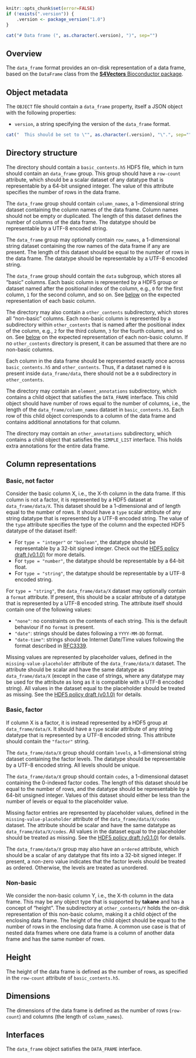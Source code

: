 ```r
knitr::opts_chunk$set(error=FALSE)
if (!exists(".version")) {
    .version <- package_version("1.0")
}
```

```r
cat("# Data frame (", as.character(.version), ")", sep="")
```

## Overview

The `data_frame` format provides an on-disk representation of a data frame, based on the `DataFrame` class from the [**S4Vectors** Bioconductor package](https://bioconductor.org/packages/S4Vectors).

## Object metadata

The `OBJECT` file should contain a `data_frame` property, itself a JSON object with the following properties:

- `version`, a string specifying the version of the `data_frame` format.
```r
cat("  This should be set to \"", as.character(.version), "\".", sep="")
```

## Directory structure

The directory should contain a `basic_contents.h5` HDF5 file, which in turn should contain an `data_frame` group.
This group should have a `row-count` attribute, which should be a scalar dataset of any datatype that is representable by a 64-bit unsigned integer.
The value of this attribute specifies the number of rows in the data frame.

The `data_frame` group should contain `column_names`, a 1-dimensional string dataset containing the column names of the data frame.
Column names should not be empty or duplicated.
The length of this dataset defines the number of columns of the data frame.
The datatype should be representable by a UTF-8 encoded string.

The `data_frame` group may optionally contain `row_names`, a 1-dimensional string dataset containing the row names of the data frame if any are present.
The length of this dataset should be equal to the number of rows in the data frame.
The datatype should be representable by a UTF-8 encoded string.

The `data_frame` group should contain the `data` subgroup, which stores all "basic" columns.
Each basic column is represented by a HDF5 group or dataset named after the positional index of the column, e.g., `0` for the first column, `1` for the second column, and so on.
See [below](#column-representations) on the expected representation of each basic column.

The directory may also contain a `other_contents` subdirectory, which stores all "non-basic" columns.
Each non-basic column is represented by a subdirectory within `other_contents` that is named after the positional index of the column, e.g., `2` for the third column, `3` for the fourth column, and so on.
See [below](#non-basic) on the expected representation of each non-basic column.
If no `other_contents` directory is present, it can be assumed that there are no non-basic columns.

Each column in the data frame should be represented exactly once across `basic_contents.h5` and `other_contents`.
Thus, if a dataset named `0` is present inside `data_frame/data`, there should not be a `0` subdirectory in `other_contents`.

The directory may contain an `element_annotations` subdirectory, which contains a child object that satisfies the `DATA_FRAME` interface.
This child object should have number of rows equal to the number of columns, i.e., the length of the `data_frame/column_names` dataset in `basic_contents.h5`.
Each row of this child object corresponds to a column of the data frame and contains additional annotations for that column.

The directory may contain an `other_annotations` subdirectory, which contains a child object that satisfies the `SIMPLE_LIST` interface.
This holds extra annotations for the entire data frame.

## Column representations

### Basic, not factor

Consider the basic column X, i.e., the X-th column in the data frame.
If this column is not a factor, it is represented by a HDF5 dataset at `data_frame/data/X`.
This dataset should be a 1-dimensional and of length equal to the number of rows.
It should have a `type` scalar attribute of any string datatype that is represented by a UTF-8 encoded string.
The value of the `type` attribute specifies the type of the column and the expected HDF5 datatype of the dataset itself:

- For `type = "integer"` or `"boolean"`, the datatype should be representable by a 32-bit signed integer.
  Check out the [HDF5 policy draft (v0.1.0)](https://github.com/ArtifactDB/Bioc-HDF5-policy/tree/v0.1.0) for more details.
- For `type = "number"`, the datatype should be representable by a 64-bit float.
- For `type = "string"`, the datatype should be representable by a UTF-8 encoded string.

For `type = "string"`, the `data_frame/data/X` dataset may optionally contain a `format` attribute.
If present, this should be a scalar attribute of a datatype that is represented by a UTF-8 encoded string.
The attribute itself should contain one of the following values:

- `"none"`: no constraints on the contents of each string.
  This is the default behaviour if no `format` is present.
- `"date"`: strings should be dates following a `YYYY-MM-DD` format.
- `"date-time"`: strings should be Internet Date/Time values following the format described in [RFC3339](https://www.rfc-editor.org/rfc/rfc3339).

Missing values are represented by placeholder values, defined in the `missing-value-placeholder` attribute of the `data_frame/data/X` dataset.
The attribute should be scalar and have the same datatype as `data_frame/data/X`
(except in the case of strings, where any datatype may be used for the attribute as long as it is compatible with a UTF-8 encoded string).
All values in the dataset equal to the placeholder should be treated as missing.
See the [HDF5 policy draft (v0.1.0)](https://github.com/ArtifactDB/Bioc-HDF5-policy/tree/v0.1.0) for details.

### Basic, factor

If column X is a factor, it is instead represented by a HDF5 group at `data_frame/data/X`.
It should have a `type` scalar attribute of any string datatype that is represented by a UTF-8 encoded string.
This attribute should contain the `"factor"` string.

The `data_frame/data/X` group should contain `levels`, a 1-dimensional string dataset containing the factor levels.
The datatype should be representable by a UTF-8 encoded string.
All levels should be unique.

The `data_frame/data/X` group should contain `codes`, a 1-dimensional dataset containing the 0-indexed factor codes. 
The length of this dataset should be equal to the number of rows, and the datatype should be representable by a 64-bit unsigned integer.
Values of this dataset should either be less than the number of levels or equal to the placeholder value.

Missing factor entries are represented by placeholder values, defined in the `missing-value-placeholder` attribute of the `data_frame/data/X/codes` dataset.
The attribute should be scalar and have the same datatype as `data_frame/data/X/codes`.
All values in the dataset equal to the placeholder should be treated as missing.
See the [HDF5 policy draft (v0.1.0)](https://github.com/ArtifactDB/Bioc-HDF5-policy/tree/v0.1.0) for details.

The `data_frame/data/X` group may also have an `ordered` attribute, which should be a scalar of any datatype that fits into a 32-bit signed integer.
If present, a non-zero value indicates that the factor levels should be treated as ordered.
Otherwise, the levels are treated as unordered.

### Non-basic

We consider the non-basic column Y, i.e., the X-th column in the data frame.
This may be any object type that is supported by **takane** and has a concept of "height".
The subdirectory at `other_contents/Y` holds the on-disk representation of this non-basic column, making it a child object of the enclosing data frame.
The height of the child object should be equal to the number of rows in the enclosing data frame.
A common use case is that of nested data frames where one data frame is a column of another data frame and has the same number of rows.

## Height

The height of the data frame is defined as the number of rows, as specified in the `row-count` attribute of `basic_contents.h5`.

## Dimensions

The dimensions of the data frame is defined as the number of rows (`row-count`) and columns (the length of `column_names`).

## Interfaces

The `data_frame` object satisfies the `DATA_FRAME` interface.

